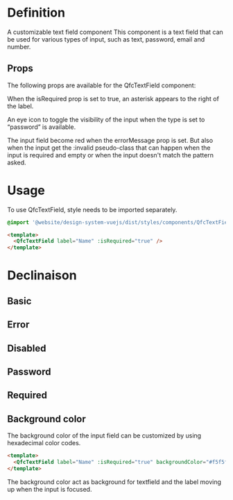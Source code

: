 
<Meta title="Elements/Inputs/TextField" />

# Definition

A customizable text field component This component is a text field that can be used for various types of input, such as text, password, email and number.

## Props

The following props are available for the QfcTextField component:

<ArgTypes of={QfcTextField} />
When the isRequired prop is set to true, an asterisk appears to the right of the label.

An eye icon to toggle the visibility of the input when the type is set to “password” is available.

The input field become red when the errorMessage prop is set. But also when the input get the :invalid pseudo-class that can happen when the input is required and empty or when the input doesn't match the pattern asked.

# Usage

To use QfcTextField, style needs to be imported separately.

```sass
@import '@website/design-system-vuejs/dist/styles/components/QfcTextField.scss';

```

```html
<template>
  <QfcTextField label="Name" :isRequired="true" />
</template>
```

# Declinaison

## Basic

<Story name="Basic" id="elements-inputs-textfield--primary" />

## Error

<Story name="Error" id="elements-inputs-textfield--error" />

## Disabled

<Story name="Disabled" id="elements-inputs-textfield--disabled" />

## Password

<Story name="Password" id="elements-inputs-textfield--password" />

## Required

<Story name="Required" id="elements-inputs-textfield--required" />

## Background color

The background color of the input field can be customized by using hexadecimal color codes.

```html
<template>
  <QfcTextField label="Name" :isRequired="true" backgroundColor="#f5f5f5" />
</template>
```

The background color act as background for textfield and the label moving up when the input is focused.
